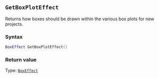 ::: {.minipage data-latex="{\textwidth}"}
## `GetBoxPlotEffect`

Returns how boxes\index{graphs!box plots} should be drawn within the various box plots for new projects.

### Syntax {-}

``` .lua
BoxEffect GetBoxPlotEffect()
```

### Return value {-}

Type: [`BoxEffect`](#boxeffect)
:::
